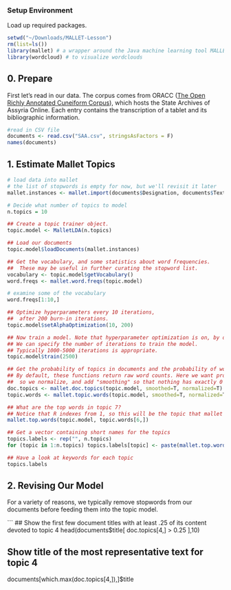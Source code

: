 ### Setup Environment

Load up required packages.

```r
setwd("~/Downloads/MALLET-Lesson")
rm(list=ls())
library(mallet) # a wrapper around the Java machine learning tool MALLET
library(wordcloud) # to visualize wordclouds
```

## 0. Prepare

First let's read in our data. The corpus comes from ORACC ([The Open Richly Annotated Cuneiform Corpus](http://oracc.museum.upenn.edu)), which hosts the State Archives of Assyria Online. Each entry contains the transcription of a tablet and its bibliographic information.

```r
#read in CSV file
documents <- read.csv("SAA.csv", stringsAsFactors = F)
names(documents)
```

## 1. Estimate Mallet Topics

```r

# load data into mallet
# the list of stopwords is empty for now, but we'll revisit it later
mallet.instances <- mallet.import(documents$Designation, documents$Text, "Data/stoplist.csv", FALSE, token.regexp="[\\p{L}']+")

# Decide what number of topics to model
n.topics = 10

## Create a topic trainer object.
topic.model <- MalletLDA(n.topics)

## Load our documents
topic.model$loadDocuments(mallet.instances)

## Get the vocabulary, and some statistics about word frequencies.
##  These may be useful in further curating the stopword list.
vocabulary <- topic.model$getVocabulary()
word.freqs <- mallet.word.freqs(topic.model)

# examine some of the vocabulary
word.freqs[1:10,]

## Optimize hyperparameters every 10 iterations, 
##  after 200 burn-in iterations.
topic.model$setAlphaOptimization(10, 200)

## Now train a model. Note that hyperparameter optimization is on, by default.
## We can specify the number of iterations to train the model.
## Typically 1000-5000 iterations is appropriate.
topic.model$train(2500)

## Get the probability of topics in documents and the probability of words in topics.
## By default, these functions return raw word counts. Here we want probabilities, 
##  so we normalize, and add "smoothing" so that nothing has exactly 0 probability.
doc.topics <- mallet.doc.topics(topic.model, smoothed=T, normalized=T)
topic.words <- mallet.topic.words(topic.model, smoothed=T, normalized=T)

## What are the top words in topic 7?
## Notice that R indexes from 1, so this will be the topic that mallet called topic 6.
mallet.top.words(topic.model, topic.words[6,])

## Get a vector containing short names for the topics
topics.labels <- rep("", n.topics)
for (topic in 1:n.topics) topics.labels[topic] <- paste(mallet.top.words(topic.model, topic.words[topic,], num.top.words=5)$words, collapse=" ")

## Have a look at keywords for each topic
topics.labels
```

## 2. Revising Our Model

For a variety of reasons, we typically remove stopwords from our documents before feeding them into the topic model.

```
## Show the first few document titles with at least .25 of its content devoted to topic 4
head(documents$title[ doc.topics[4,] > 0.25 ],10)

## Show title of the most representative text for topic 4
documents[which.max(doc.topics[4,]),]$title
